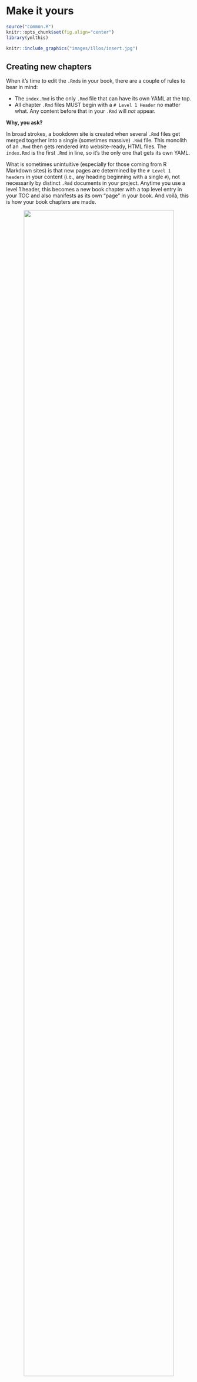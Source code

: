 # Make it yours {#book-yours}

```r
source("common.R")
knitr::opts_chunk$set(fig.align="center")
library(ymlthis)
```


```r
knitr::include_graphics("images/illos/insert.jpg")
```

## Creating new chapters {#book-new-ch}

When it's time to edit the `.Rmd`s in your book, there are a couple of rules to bear in mind: 

* The `index.Rmd` is the only `.Rmd` file that can have its own YAML at the top.
* All chapter `.Rmd` files MUST begin with a `# Level 1 Header` no matter what. Any content before that in your `.Rmd` will *not* appear.

**Why, you ask?**

In broad strokes, a bookdown site is created when several `.Rmd` files get merged together into a single (sometimes massive) `.Rmd` file. This monolith of an `.Rmd` then gets rendered into website-ready, HTML files. The `index.Rmd` is the first `.Rmd` in line, so it's the only one that gets its own YAML. 

What is sometimes unintuitive (especially for those coming from R Markdown sites) is that new pages are determined by the `# Level 1 headers` in your content (i.e., any heading beginning with a single `#`), not necessarily by distinct `.Rmd` documents in your project. Anytime you use a level 1 header, this becomes a new book chapter with a top level entry in your TOC and also manifests as its own "page" in your book. And voilà, this is how your book chapters are made. 


<center>![](images/illos/Bookdown-file-flow.jpg){width=90%}</center>


## Putting your chapters in order {#book-order}

For our book content to get pasted together in the monolithic `.Rmd` in the correct order automatically, you would need to create `.Rmd` file names that continue with a numbering scheme `"01-"`, `"02-"`, etc. This seems fine and dandy, until you realize how annoying it would be if you later decided to switch around the order of your chapters --you would have to rename multiple files (ugh!). 

We're in the business of trying to make life *easier* for your future self, so we recommend setting the chapter order within `_bookdown.yml` with this approach instead: 

As an example, let's make a change so that the `04-application.Rmd` chapter from our skeletal book comes right after `01-intro.Rmd`.

1. In RStudio, **open** `_bookdown.yml`.
2. **Add the `rmd-files` option** followed by a list of all the `.Rmd` files in the order you want (`index.Rmd` must still come first):

    ```r
    ymlthis::yml_empty() %>%
          yml_bookdown_opts(book_filename = "fake-book",
                            output_dir = "docs",
                            delete_merged_file = TRUE,
                            rmd_files = list(
                              "index.Rmd", 
                                        "01-intro.Rmd",
                                         "04-application.Rmd",
                                         "02-literature.Rmd", 
                                         "03-method.Rmd", 
                                         "05-summary.Rmd", 
                                         "06-references.Rmd")) %>%
          yml_toplevel(language = list(list(ui = list(chapter_name = "Chapter ")))) %>%
          yml_toplevel(new_session = 'yes') %>%
          asis_yaml_output(fences = FALSE)

    # Add note about how quotes don't matter?
    ```

As this example demonstrates, the specific filenames no longer bear any significance on chapter order. Swap your `.Rmds` around as much as you'd like in this single document and be done.